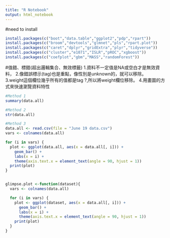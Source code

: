```yaml
---
title: "R Notebook"
output: html_notebook
---
```


#need to install
```r
install.packages(c("boot","data.table","ggplot2","pdp","rpart"))
install.packages(c("broom","devtools","glmnet","pls","rpart.plot"))
install.packages(c("caret","dplyr","gridExtra","plyr","tidyverse"))
install.packages(c("cluster","e1071","ISLR","pROC","xgboost"))
install.packages(c("coefplot","gbm","MASS","randomForest"))
```


#值錯、標錯(超出邏輯集合、無效標籤)
1.資料不一定值是NA或空白才是無效資料，
2.像錯誤標示(tag)也是重點，像性別是unknown的，就可以移除。
3.weight這個欄位幾乎所有的值都是tag ?,所以將weight欄位移除。
4.用畫圖的方式來快速瀏覽資料特性
```r
#Method 1
summary(data.all)

#Method 2
str(data.all)

#Method 3
data.all <- read.csv(file = "June 19 data.csv")
vars <- colnames(data.all)

for (i in vars) {
  plot <- ggplot(data.all, aes(x = data.all[, i])) +
    geom_bar() +
    labs(x = i) +
    theme(axis.text.x = element_text(angle = 90, hjust = 1))
  print(plot)
}


glimpse.plot <-function(dataset){
  vars <- colnames(data.all)

  for (i in vars) {
    plot <- ggplot(dataset, aes(x = data.all[, i])) +
      geom_bar() +
      labs(x = i) +
      theme(axis.text.x = element_text(angle = 90, hjust = 1))
    print(plot)
  }
}


```

